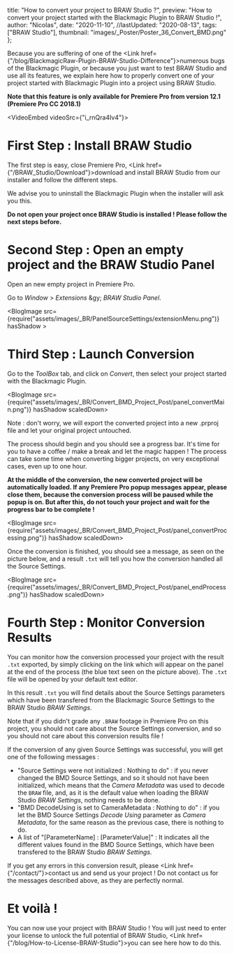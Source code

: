 
  title: "How to convert your project to BRAW Studio ?",
  preview: "How to convert your project started with the Blackmagic Plugin to BRAW Studio !",
  author: "Nicolas",
  date: "2020-11-10",
  //lastUpdated: "2020-08-13",
  tags: ["BRAW Studio"],
  thumbnail: "images/_Poster/Poster_36_Convert_BMD.png"
};


Because you are suffering of one of the <Link href={"/blog/BlackmagicRaw-Plugin-BRAW-Studio-Difference"}>numerous bugs of the Blackmagic Plugin</Link>, or because you just want to test BRAW Studio and use all its features, we explain here how to properly convert one of your project started with Blackmagic Plugin into a project using BRAW Studio.

<strong>Note that this feature is only available for Premiere Pro from version 12.1 (Premiere Pro CC 2018.1)</strong>

<VideoEmbed videoSrc={"i_rnQra4Iv4"}></VideoEmbed>

# First Step : Install BRAW Studio

The first step is easy, close Premiere Pro, <Link href={"/BRAW_Studio/Download"}>download</Link> and install BRAW Studio from our installer and follow the different steps.

We advise you to uninstall the Blackmagic Plugin when the installer will ask you this.

<strong>Do not open your project once BRAW Studio is installed ! Please follow the next steps before.</strong>

# Second Step : Open an empty project and the BRAW Studio Panel

Open an new empty project in Premiere Pro.

Go to <i>Window</i> &gt; <i>Extensions</i> &gy; <i>BRAW Studio Panel</i>.

<BlogImage src={require("assets/images/_BR/PanelSourceSettings/extensionMenu.png")} hasShadow >
</BlogImage>

# Third Step : Launch Conversion

Go to the <i>ToolBox</i> tab, and click on <i>Convert</i>, then select your project started with the Blackmagic Plugin.

<BlogImage src={require("assets/images/_BR/Convert_BMD_Project_Post/panel_convertMain.png")} hasShadow scaledDown>
</BlogImage>

Note : don't worry, we will export the converted project into a new .prproj file and let your original project untouched.

The process should begin and you should see a progress bar. It's time for you to have a coffee / make a break and let the magic happen ! The process can take some time when converting bigger projects, on very exceptional cases, even up to one hour.

<strong>At the middle of the conversion, the new converted project will be automatically loaded. If any Premiere Pro popup messages appear, please close them, because the conversion process will be paused while the popup is on. But after this, do not touch your project and wait for the progress bar to be complete !</strong> 

<BlogImage src={require("assets/images/_BR/Convert_BMD_Project_Post/panel_convertProcessing.png")} hasShadow scaledDown>
</BlogImage>

Once the conversion is finished, you should see a message, as seen on the picture below, and a result <code>.txt</code> will tell you how the conversion handled all the Source Settings.

<BlogImage src={require("assets/images/_BR/Convert_BMD_Project_Post/panel_endProcess.png")} hasShadow scaledDown>
</BlogImage>

# Fourth Step : Monitor Conversion Results

You can monitor how the conversion processed your project with the result <code>.txt</code> exported, by simply clicking on the link which will appear on the panel at the end of the process (the blue text seen on the picture above). The <code>.txt</code> file will be opened by your default text editor.

In this result <code>.txt</code> you will find details about the Source Settings parameters which have been transfered from the Blackmagic Source Settings to the BRAW Studio <i>BRAW Settings</i>.

Note that if you didn't grade any <code>.BRAW</code> footage in Premiere Pro on this project, you should not care about the Source Settings conversion, and so you should not care about this conversion results file  ! 

If the conversion of any given Source Settings was successful, you will get one of the following messages : 

*  "Source Settings were not initialized : Nothing to do" : if you never changed the BMD Source Settings, and so it should not have been initialized, which means that the <i>Camera Metadata</i> was used to decode the <code>BRAW</code> file, and, as it is the default value when loading the BRAW Studio <i>BRAW Settings</i>, nothing needs to be done.
*  "BMD DecodeUsing is set to CameraMetadata : Nothing to do" : if you let the BMD Source Settings <i>Decode Using</i> parameter as <i>Camera Metadata</i>, for the same reason as the previous case, there is nothing to do.
*  A list of "[ParameterName] : [ParameterValue]" : It indicates all the different values found in the BMD Source Settings, which have been transfered to the BRAW Studio <i>BRAW Settings</i>.

If you get any errors in this conversion result, please <Link href={"/contact/"}>contact us and send us your project</Link> ! Do not contact us for the messages described above, as they are perfectly normal.

# Et voilà !

You can now use your project with BRAW Studio ! You will just need to enter your license to unlock the full potential of BRAW Studio, <Link href={"/blog/How-to-License-BRAW-Studio"}>you can see here how to do this</Link>.
